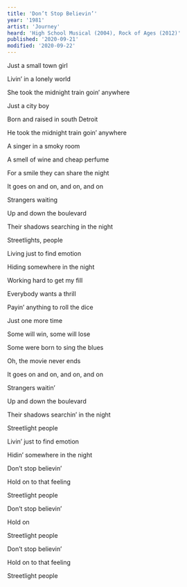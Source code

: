 ```yaml
---
title: 'Don’t Stop Believin’'
year: '1981'
artist: 'Journey'
heard: 'High School Musical (2004), Rock of Ages (2012)'
published: '2020-09-21'
modified: '2020-09-22'
---
```


<LyricSection>

Just a small town girl

Livin&rsquo; in a lonely world

She took the midnight train goin&rsquo; anywhere

</LyricSection>


<LyricSection>

Just a city boy

Born and raised in south Detroit

He took the midnight train goin&rsquo; anywhere

</LyricSection>

<LyricSection>

A singer in a smoky room

A smell of wine and cheap perfume

For a smile they can share the night

It goes on and on, and on, and on

</LyricSection>

<LyricSection>

Strangers waiting

Up and down the boulevard

Their shadows searching in the night

</LyricSection>

<LyricSection>

Streetlights, people

Living just to find emotion

Hiding somewhere in the night

</LyricSection>

<LyricSection>

Working hard to get my fill

Everybody wants a thrill

Payin&rsquo; anything to roll the dice

Just one more time

</LyricSection>

<LyricSection>

Some will win, some will lose

Some were born to sing the blues

Oh, the movie never ends

It goes on and on, and on, and on

</LyricSection>

<LyricSection>

Strangers waitin&rsquo;

Up and down the boulevard

Their shadows searchin&rsquo; in the night

Streetlight people

Livin&rsquo; just to find emotion

Hidin&rsquo; somewhere in the night

</LyricSection>

<LyricSection>

Don&rsquo;t stop believin&rsquo;

Hold on to that feeling

Streetlight people

Don&rsquo;t stop believin&rsquo;

Hold on

Streetlight people

Don&rsquo;t stop believin&rsquo;

Hold on to that feeling

Streetlight people

</LyricSection>
